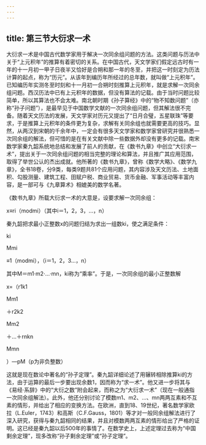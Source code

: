```yaml
---
---
---
```

title: 第三节大衍求一术
---



大衍求一术是中国古代数学家用于解决一次同余组问题的方法。这类问题与历法中关于“上元积年”的推算有着密切的关系。在中国古代，天文学家们假定远古时有一年的十一月初一甲子日夜半又恰好是合朔和那一年的冬至，并把这一时刻定为历法计算的起点，称为“历元”。从该年到编历年所经过的总年数，就叫做“上元积年”。已知编历年实测冬至时刻和十一月初一合朔时刻推算上元积年，就是求解一次同余组问题。西汉历法中已有上元积年的数据，但没有算法的记载。由于当时问题比较简单，所以其算法也不会太难。南北朝时期《孙子算经》中的“物不知数问题”（亦称“孙子问题”），是最早见于中国数学文献的一次同余组问题，但其解法很不完备。随着天文历法的发展，天文学家对历元又提出了“日月合璧，五星联珠”等要求，于是推算上元积年的条件更为复杂，求解有关同余组也就需要更高的技巧。显然，从两汉到宋朝的千余年中，一定会有很多天文学家和数学家曾研究并很熟悉一次同余组的解法，但可惜的是在有关文献中除一些数据外却没有更多的记载。南宋数学家秦九韶系统地总结和发展了前人的贡献，在《数书九章》中创立“大衍求一术”，提出关于一次同余组问题的相当完整的理论和算法，并且推广其应用范围，取得了举世公认的杰出成就。他所著的《数书九章》，曾称《数学大略》、《数学九章》，全书18卷，分9类，每类9题共81个应用问题，其内容涉及天文历法、土地面积、勾股测量、建筑工程、田赋户税、商业贸易、货币金融、军事活动等丰富内容，是一部可与《九章算术》相媲美的数学名著。

《数书九章》所载大衍求一术的大意是，设要求解一次同余组：

x≡ri（modmi）（其中i＝1，2，3，…，n）

秦九韶把求最小正整数x的问题归结为求出一组数ki，使之满足条件：

ki

Mmi

≡1（modmi），（i＝1，2，3…，n）

其中M＝m1·m2·…·mn，ki称为“乘率”。于是，一次同余组的最小正整数解

x=（r1k1

Mm1

＋r2k2

Mm2

＋…＋rnkn

Mmn

）—pM（p为非负整数）

这就是现在数论中著名的“孙子定理”。秦九韶详细论述了用辗转相除推算ki的方法，由于运算的最后一步要出现余数1，因而称为“求一术”。他又进一步将其与《易经·系辞》中的“大衍之数”附会起来，而称之为“大衍求一术”（现在一般通指一次同余组解法）。此外，他还分别讨论了模数m1、m2、…、mn两两互素和不互素的情形，并给出了相应的变换方法。在欧洲，直到18、19世纪，著名数学家欧拉（L.Euler，1743）和高斯（C.F.Gauss，1801）等才对一般同余组解法进行了深入研究，获得与秦九韶相同的结果，并且对模数两两互素的情形给出了严格的证明。这已经是秦九韶以后500年的事情了。在数学史上，上述定理过去称为“中国剩余定理”，现多改称“孙子剩余定理”或“孙子定理”。